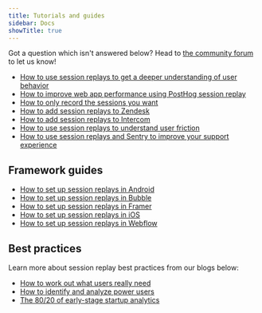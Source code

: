 ```yaml
---
title: Tutorials and guides
sidebar: Docs
showTitle: true
---
```

Got a question which isn't answered below? Head to [the community forum](/questions) to let us know!

- [How to use session replays to get a deeper understanding of user behavior](/tutorials/explore-insights-session-recordings)
- [How to improve web app performance using PostHog session replay](/tutorials/performance-metrics)
- [How to only record the sessions you want](/tutorials/limit-session-recordings)
- [How to add session replays to Zendesk](/tutorials/zendesk-session-replays)
- [How to add session replays to Intercom](/tutorials/intercom-session-replays)
- [How to use session replays to understand user friction](/tutorials/filter-session-recordings)
- [How to use session replays and Sentry to improve your support experience](/tutorials/session-recordings-for-support)

## Framework guides

- [How to set up session replays in Android](/tutorials/android-session-replays)
- [How to set up session replays in Bubble](/tutorials/bubble-analytics)
- [How to set up session replays in Framer](/tutorials/framer-analytics)
- [How to set up session replays in iOS](/tutorials/ios-session-replay)
- [How to set up session replays in Webflow](/tutorials/webflow)

## Best practices

Learn more about session replay best practices from our blogs below:

- [How to work out what users really need](/blog/how-to-work-out-what-users-need)
- [How to identify and analyze power users](/tutorials/power-users)
- [The 80/20 of early-stage startup analytics](/founders/early-stage-analytics)
